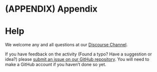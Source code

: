 # (APPENDIX) Appendix {-}

# Help

We welcome any and all questions at our [Discourse Channel](https://help.anvilproject.org/).

If you have feedback on the activity (Found a typo? Have a suggestion or idea?) please [submit an issue on our GitHub repository](https://github.com/jhudsl/GDSCN_Book_Statistics_for_Genomics_RNA-seq/issues/new). You will need to make a GitHub account if you haven't done so yet.
